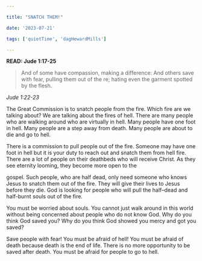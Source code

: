 ```yaml
---

title: "SNATCH THEM!"

date: '2023-07-21'

tags: ['quietTime', 'dagHewardMills']

---
```


**READ: Jude 1:17-25**

>And of some have compassion, making a difference: And others save with fear, pulling them out of the  re; hating even the garment spotted by the flesh. 

*Jude 1:22-23*

The Great Commission is to snatch people from the fire. Which fire are we talking about? We are talking about the fires of hell. There are many people who are walking around who are virtually in hell. Many people have one foot in hell. Many people are a step away from death. Many people are about to die and go to hell. 

There is a commission to pull people out of the fire. Someone may have one foot in hell but it is your duty to reach out and snatch them from hell fire. There are a lot of people on their deathbeds who will receive Christ. As they see eternity looming, they become more open to the 

gospel. Such people, who are half dead, only need someone who knows Jesus to snatch them out of the fire. They will give their lives to Jesus before they die. God is looking for people who will pull the half–dead and half-burnt souls out of the fire. 

You must be worried about souls. You cannot just walk around in this world without being concerned about people who do not know God. Why do you think God saved you? Why do you think God showed you mercy and got you saved? 

Save people with fear! You must be afraid of hell! You must be afraid of death because death is the end of life. There is no more opportunity to be saved after death. You must be afraid for people to go to hell. 
